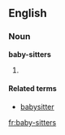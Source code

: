 ==English==

===Noun===
'''baby-sitters'''

# {{plural of|[[baby-sitter]]}}

====Related terms====
*[[babysitter]]

[[fr:baby-sitters]]